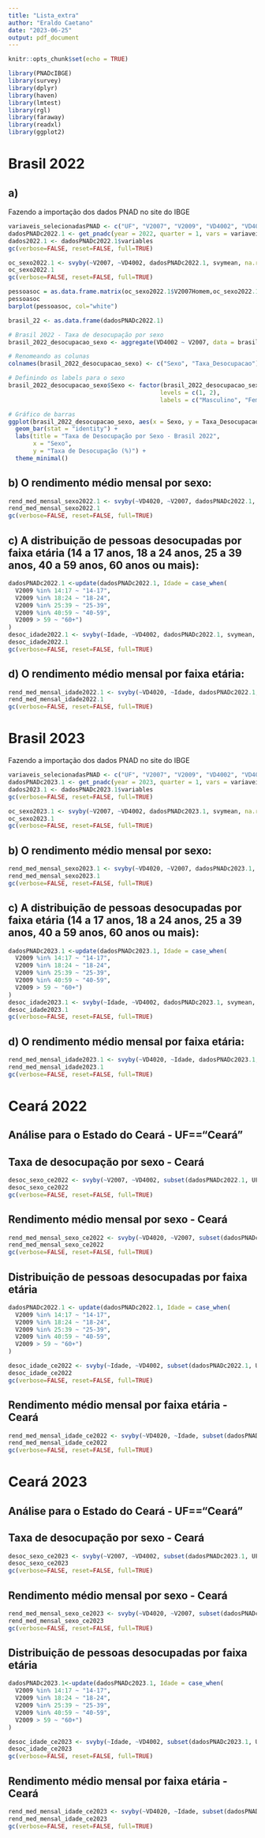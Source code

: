 ```yaml
---
title: "Lista_extra"
author: "Eraldo Caetano"
date: "2023-06-25"
output: pdf_document
---
```


```r
knitr::opts_chunk$set(echo = TRUE)
```



```r
library(PNADcIBGE)
library(survey)
library(dplyr)
library(haven)
library(lmtest)
library(rgl)
library(faraway)
library(readxl)
library(ggplot2)
```

# Brasil 2022

## a)
Fazendo a importação dos dados PNAD no site do IBGE


```r
variaveis_selecionadasPNAD <- c("UF", "V2007", "V2009", "VD4002", "VD4020")
dadosPNADc2022.1 <- get_pnadc(year = 2022, quarter = 1, vars = variaveis_selecionadasPNAD)
dados2022.1 <- dadosPNADc2022.1$variables
gc(verbose=FALSE, reset=FALSE, full=TRUE)
```


```r
oc_sexo2022.1 <- svyby(~V2007, ~VD4002, dadosPNADc2022.1, svymean, na.rm = T)
oc_sexo2022.1
gc(verbose=FALSE, reset=FALSE, full=TRUE)
```

```r
pessoasoc = as.data.frame.matrix(oc_sexo2022.1$V2007Homem,oc_sexo2022.1$V2007Mulher)
pessoasoc
barplot(pessoasoc, col="white")
```



```r

brasil_22 <- as.data.frame(dadosPNADc2022.1)

# Brasil 2022 - Taxa de desocupação por sexo
brasil_2022_desocupacao_sexo <- aggregate(VD4002 ~ V2007, data = brasil_22, FUN = function(x) sum(x == 2) / length(x) * 100)

# Renomeando as colunas
colnames(brasil_2022_desocupacao_sexo) <- c("Sexo", "Taxa_Desocupacao")

# Definindo os labels para o sexo
brasil_2022_desocupacao_sexo$Sexo <- factor(brasil_2022_desocupacao_sexo$Sexo,
                                           levels = c(1, 2),
                                           labels = c("Masculino", "Feminino"))

# Gráfico de barras
ggplot(brasil_2022_desocupacao_sexo, aes(x = Sexo, y = Taxa_Desocupacao, fill = Sexo)) +
  geom_bar(stat = "identity") +
  labs(title = "Taxa de Desocupação por Sexo - Brasil 2022",
       x = "Sexo",
       y = "Taxa de Desocupação (%)") +
  theme_minimal()


```




## b) O rendimento médio mensal por sexo:

```r
rend_med_mensal_sexo2022.1 <- svyby(~VD4020, ~V2007, dadosPNADc2022.1, svymean, na.rm = T)
rend_med_mensal_sexo2022.1
gc(verbose=FALSE, reset=FALSE, full=TRUE)
```

## c) A distribuição de pessoas desocupadas por faixa etária (14 a 17 anos, 18 a 24 anos, 25 a 39 anos, 40 a 59 anos, 60 anos ou mais):

```r
dadosPNADc2022.1 <-update(dadosPNADc2022.1, Idade = case_when(
  V2009 %in% 14:17 ~ "14-17",
  V2009 %in% 18:24 ~ "18-24", 
  V2009 %in% 25:39 ~ "25-39", 
  V2009 %in% 40:59 ~ "40-59", 
  V2009 > 59 ~ "60+")
)
desoc_idade2022.1 <- svyby(~Idade, ~VD4002, dadosPNADc2022.1, svymean, na.rm = T)
desoc_idade2022.1
gc(verbose=FALSE, reset=FALSE, full=TRUE)
```

## d) O rendimento médio mensal por faixa etária:

```r
rend_med_mensal_idade2022.1 <- svyby(~VD4020, ~Idade, dadosPNADc2022.1, svymean, na.rm = T)
rend_med_mensal_idade2022.1
gc(verbose=FALSE, reset=FALSE, full=TRUE)
```




# Brasil 2023

Fazendo a importação dos dados PNAD no site do IBGE
```r
variaveis_selecionadasPNAD <- c("UF", "V2007", "V2009", "VD4002", "VD4020")
dadosPNADc2023.1 <- get_pnadc(year = 2023, quarter = 1, vars = variaveis_selecionadasPNAD)
dados2023.1 <- dadosPNADc2023.1$variables
gc(verbose=FALSE, reset=FALSE, full=TRUE)
```


```r
oc_sexo2023.1 <- svyby(~V2007, ~VD4002, dadosPNADc2023.1, svymean, na.rm = T)
oc_sexo2023.1
gc(verbose=FALSE, reset=FALSE, full=TRUE)
```

## b) O rendimento médio mensal por sexo:

```r
rend_med_mensal_sexo2023.1 <- svyby(~VD4020, ~V2007, dadosPNADc2023.1, svymean, na.rm = T)
rend_med_mensal_sexo2023.1
gc(verbose=FALSE, reset=FALSE, full=TRUE)
```

## c) A distribuição de pessoas desocupadas por faixa etária (14 a 17 anos, 18 a 24 anos, 25 a 39 anos, 40 a 59 anos, 60 anos ou mais):

```r
dadosPNADc2023.1 <-update(dadosPNADc2023.1, Idade = case_when(
  V2009 %in% 14:17 ~ "14-17",
  V2009 %in% 18:24 ~ "18-24", 
  V2009 %in% 25:39 ~ "25-39", 
  V2009 %in% 40:59 ~ "40-59", 
  V2009 > 59 ~ "60+")
)
desoc_idade2023.1 <- svyby(~Idade, ~VD4002, dadosPNADc2023.1, svymean, na.rm = T)
desoc_idade2023.1
gc(verbose=FALSE, reset=FALSE, full=TRUE)
```

## d) O rendimento médio mensal por faixa etária:

```r
rend_med_mensal_idade2023.1 <- svyby(~VD4020, ~Idade, dadosPNADc2023.1, svymean, na.rm = T)
rend_med_mensal_idade2023.1
gc(verbose=FALSE, reset=FALSE, full=TRUE)
```



# Ceará 2022

## Análise para o Estado do Ceará - UF=="Ceará"

## Taxa de desocupação por sexo - Ceará

```r
desoc_sexo_ce2022 <- svyby(~V2007, ~VD4002, subset(dadosPNADc2022.1, UF == "Ceará"), svymean, na.rm = T)
desoc_sexo_ce2022
gc(verbose=FALSE, reset=FALSE, full=TRUE)
```

## Rendimento médio mensal por sexo - Ceará

```r
rend_med_mensal_sexo_ce2022 <- svyby(~VD4020, ~V2007, subset(dadosPNADc2022.1, UF == "Ceará"), svymean, na.rm = T)
rend_med_mensal_sexo_ce2022
gc(verbose=FALSE, reset=FALSE, full=TRUE)
```

## Distribuição de pessoas desocupadas por faixa etária
```r
dadosPNADc2022.1 <- update(dadosPNADc2022.1, Idade = case_when(
  V2009 %in% 14:17 ~ "14-17",
  V2009 %in% 18:24 ~ "18-24", 
  V2009 %in% 25:39 ~ "25-39", 
  V2009 %in% 40:59 ~ "40-59", 
  V2009 > 59 ~ "60+")
)

desoc_idade_ce2022 <- svyby(~Idade, ~VD4002, subset(dadosPNADc2022.1, UF == "Ceará"), svymean, na.rm = T)
desoc_idade_ce2022
gc(verbose=FALSE, reset=FALSE, full=TRUE)
```

## Rendimento médio mensal por faixa etária - Ceará

```r
rend_med_mensal_idade_ce2022 <- svyby(~VD4020, ~Idade, subset(dadosPNADc2022.1, UF == "Ceará"), svymean, na.rm = T)
rend_med_mensal_idade_ce2022
gc(verbose=FALSE, reset=FALSE, full=TRUE)
```


# Ceará 2023

## Análise para o Estado do Ceará - UF=="Ceará"

## Taxa de desocupação por sexo - Ceará

```r
desoc_sexo_ce2023 <- svyby(~V2007, ~VD4002, subset(dadosPNADc2023.1, UF == "Ceará"), svymean, na.rm = T)
desoc_sexo_ce2023
gc(verbose=FALSE, reset=FALSE, full=TRUE)
```

## Rendimento médio mensal por sexo - Ceará

```r
rend_med_mensal_sexo_ce2023 <- svyby(~VD4020, ~V2007, subset(dadosPNADc2023.1, UF == "Ceará"), svymean, na.rm = T)
rend_med_mensal_sexo_ce2023
gc(verbose=FALSE, reset=FALSE, full=TRUE)
```

## Distribuição de pessoas desocupadas por faixa etária
```r
dadosPNADc2023.1<-update(dadosPNADc2023.1, Idade = case_when(
  V2009 %in% 14:17 ~ "14-17",
  V2009 %in% 18:24 ~ "18-24", 
  V2009 %in% 25:39 ~ "25-39", 
  V2009 %in% 40:59 ~ "40-59", 
  V2009 > 59 ~ "60+")
)

desoc_idade_ce2023 <- svyby(~Idade, ~VD4002, subset(dadosPNADc2023.1, UF == "Ceará"), svymean, na.rm = T)
desoc_idade_ce2023
gc(verbose=FALSE, reset=FALSE, full=TRUE)
```

## Rendimento médio mensal por faixa etária - Ceará

```r
rend_med_mensal_idade_ce2023 <- svyby(~VD4020, ~Idade, subset(dadosPNADc2023.1, UF == "Ceará"), svymean, na.rm = T)
rend_med_mensal_idade_ce2023
gc(verbose=FALSE, reset=FALSE, full=TRUE)
```


